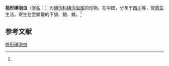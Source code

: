 {{Speciesbox
| name = 桃形碘泡虫
| status = 
| status_system = 
| image = 
| genus = Myxobolus
| species = peachiformis
| authority = (Ma, 1998)<ref name='id9545'>{{cite web| url =http://www.bioinfo.cn/db05/BjdwSpecies.php?action=view&id=9545| title =桃形碘泡虫| work =《中国动物物种编目数据库》| publisher =中国科学院微生物研究所| author =中国科学院动物研究所| accessdate =2009-04-16| deadurl =yes| archiveurl =https://web.archive.org/web/20131203122335/http://www.bioinfo.cn/db05/BjdwSpecies.php?action=view| archivedate =2013-12-03}}</ref>
}}

'''桃形碘泡虫'''（[[学名|学名]]：{{lang|la|''Myxobolus peachiformis''}}）为[[碘泡科|碘泡科]][[碘泡虫属|碘泡虫属]]的动物。在中国，分布于[[四川|四川]]等，营[[寄生|寄生]]生活，寄生在宽鳍鱲的下颌、鳃、鳍。<ref name='id9545'/>

== 参考文献 ==
{{reflist}}

{{Wikispecies|Myxobolus peachiformis}}

[[Category:碘泡虫属|桃形碘泡虫]]


{{Cnidarian-stub}}